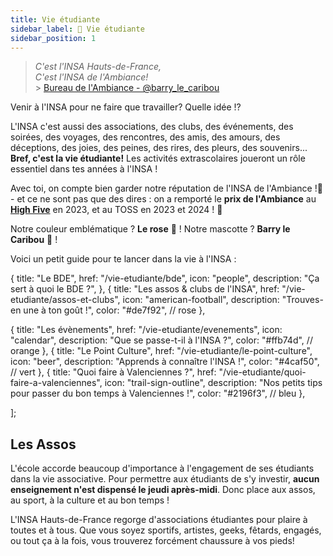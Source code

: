 ```yaml
---
title: Vie étudiante
sidebar_label: 🎏 Vie étudiante
sidebar_position: 1
---
```



> _C'est l'INSA Hauts-de-France, <br/>
> C'est l'INSA de l'Ambiance!_ <br/> > [Bureau de l'Ambiance - @barry_le_caribou](https://www.instagram.com/barry_le_caribou/)

Venir à l'INSA pour ne faire que travailler? Quelle idée !?

L'INSA c'est aussi des associations, des clubs, des événements, des soirées, des voyages, des rencontres, des amis, des amours, des déceptions, des joies, des peines, des rires, des pleurs, des souvenirs... **Bref, c'est la vie étudiante!** Les activités extrascolaires joueront un rôle essentiel dans tes années à l'INSA !

Avec toi, on compte bien garder notre réputation de l'INSA de l'Ambiance !🩷 - et ce ne sont pas que des dires : on a remporté le **prix de l'Ambiance** au **[High Five](/vie-etudiante/evenements#le-h5---high-five)** en 2023, et au TOSS en 2023 et 2024 ! 🎉

Notre couleur emblématique ? **Le rose** 🌸 ! Notre mascotte ? **Barry le Caribou** 🫎 !

Voici un petit guide pour te lancer dans la vie à l'INSA :


{
title: "Le BDE",
href: "/vie-etudiante/bde",
icon: "people",
description: "Ça sert à quoi le BDE ?",
},
{
title: "Les assos & clubs de l'INSA",
href: "/vie-etudiante/assos-et-clubs",
icon: "american-football",
description: "Trouves-en une à ton goût !",
color: "#de7f92", // rose
},

{
title: "Les évènements",
href: "/vie-etudiante/evenements",
icon: "calendar",
description: "Que se passe-t-il à l'INSA ?",
color: "#ffb74d", // orange
},
{
title: "Le Point Culture",
href: "/vie-etudiante/le-point-culture",
icon: "beer",
description: "Apprends à connaître l'INSA !",
color: "#4caf50", // vert
},
{
title: "Quoi faire à Valenciennes ?",
href: "/vie-etudiante/quoi-faire-a-valenciennes",
icon: "trail-sign-outline",
description: "Nos petits tips pour passer du bon temps à Valenciennes !",
color: "#2196f3", // bleu
},

];

<FuturEtudiantCards cards={cards} />

## Les Assos

L'école accorde beaucoup d'importance à l'engagement de ses étudiants dans la vie associative. Pour permettre aux étudiants de s'y investir, **aucun enseignement n'est dispensé le jeudi après-midi**. Donc place aux assos, au sport, à la culture et au bon temps !

L'INSA Hauts-de-France regorge d'associations étudiantes pour plaire à toutes et à tous. Que vous soyez sportifs, artistes, geeks, fêtards, engagés, ou tout ça à la fois, vous trouverez forcément chaussure à vos pieds!
